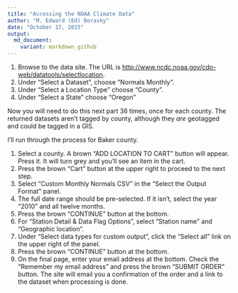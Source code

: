 ```yaml
---
title: "Accessing the NOAA Climate Data"
author: "M. Edward (Ed) Borasky"
date: "October 17, 2015"
output: 
  md_document:
    variant: markdown_github
---
```


1. Browse to the data site. The URL is <http://www.ncdc.noaa.gov/cdo-web/datatools/selectlocation>.
1. Under "Select a Dataset", choose "Normals Monthly".
1. Under "Select a Location Type" choose "County".
1. Under "Select a State" choose "Oregon"

Now you will need to do this next part 36 times, once for each county. The returned datasets aren't tagged by county, although they *are* geotagged and could be tagged in a GIS.

I'll run through the process for Baker county.

1. Select a county. A brown "ADD LOCATION TO CART" button will appear. Press it. It will turn grey and you'll see an item in the cart.
1. Press the brown "Cart" button at the upper right to proceed to the next step.
1. Select "Custom Monthly Normals CSV" in the "Select the Output Format" panel.
1. The full date range should be pre-selected. If it isn't, select the year "2010" and all twelve months.
1. Press the brown "CONTINUE" button at the bottom.
1. For "Station Detail & Data Flag Options", select "Station name" and "Geographic location".
1. Under "Select data types for custom output", click the "Select all" link on the upper right of the panel.
1. Press the brown "CONTINUE" button at the bottom.
1. On the final page, enter your email address at the bottom. Check the "Remember my email address" and press the brown "SUBMIT ORDER" button. The site will email you a confirmation of the order and a link to the dataset when processing is done.

